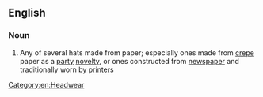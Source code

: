 ==English==

===Noun===
{{en-noun}}

# Any of several hats made from paper; especially ones made from [[crepe]] paper as a [[party]] [[novelty]], or ones constructed from [[newspaper]] and traditionally worn by [[printer]]s

[[Category:en:Headwear]]
